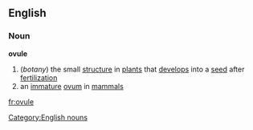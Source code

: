 ==English==
===Noun===
'''ovule'''
#(''botany'') the small [[structure]] in [[plant]]s that [[develop]]s into a [[seed]] after [[fertilization]]
#an [[immature]] [[ovum]] in [[mammal]]s
[[Category:English nouns]]

[[fr:ovule]]